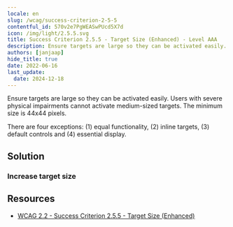 ```yaml
---
locale: en
slug: /wcag/success-criterion-2-5-5
contentful_id: 570v2e7PgWEASwPUcd5X7d
icon: /img/light/2.5.5.svg
title: Success Criterion 2.5.5 - Target Size (Enhanced) - Level AAA
description: Ensure targets are large so they can be activated easily. Users with severe physical impairments cannot activate medium-sized targets. The minimum size is 44x44 pixels.
authors: [janjaap]
hide_title: true
date: 2022-06-16
last_update:
  date: 2024-12-18
---
```


<Hero
  title="Target Size (Enhanced)"
  image="/img/light/2.5.5.svg"
  alt="WCAG 2.5.5 icon"
  prefix="Success Criterion 2.5.5"
  suffix="Level AAA"
/>

Ensure targets are large so they can be activated easily. Users with severe physical impairments cannot activate medium-sized targets. The minimum size is 44x44 pixels.

There are four exceptions: (1) equal functionality, (2) inline targets, (3) default controls and (4) essential display.

## Solution

### Increase target size

<CodeSample id="target-size" locale="en"/>

## Resources

- [WCAG 2.2 - Success Criterion 2.5.5 - Target Size (Enhanced)](https://www.w3.org/TR/WCAG22/#target-size)
